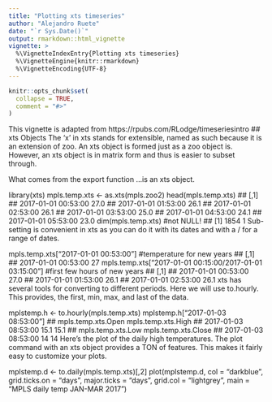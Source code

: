 ```yaml
---
title: "Plotting xts timeseries"
author: "Alejandro Ruete"
date: "`r Sys.Date()`"
output: rmarkdown::html_vignette
vignette: >
  %\VignetteIndexEntry{Plotting xts timeseries}
  %\VignetteEngine{knitr::rmarkdown}
  %\VignetteEncoding{UTF-8}
---
```


```r
knitr::opts_chunk$set(
  collapse = TRUE,
  comment = "#>"
)
```

This vignette is adapted from https://rpubs.com/RLodge/timeseriesintro
## xts Objects
The ‘x’ in xts stands for extensible, named as such because it is an extension of zoo. An xts object is formed just as a zoo object is. However, an xts object is in matrix form and thus is easier to subset through.

What comes from the export function ...is an xts object.


library(xts)
mpls.temp.xts <- as.xts(mpls.zoo2)
head(mpls.temp.xts)
##                     [,1]
## 2017-01-01 00:53:00 27.0
## 2017-01-01 01:53:00 26.1
## 2017-01-01 02:53:00 26.1
## 2017-01-01 03:53:00 25.0
## 2017-01-01 04:53:00 24.1
## 2017-01-01 05:53:00 23.0
dim(mpls.temp.xts) #not NULL!
## [1] 1854    1
Sub-setting is convenient in xts as you can do it with its dates and with a / for a range of dates.

mpls.temp.xts["2017-01-01 00:53:00"] #temperature for new years
##                     [,1]
## 2017-01-01 00:53:00   27
mpls.temp.xts["2017-01-01 00:15:00/2017-01-01 03:15:00"] #first few hours of new years
##                     [,1]
## 2017-01-01 00:53:00 27.0
## 2017-01-01 01:53:00 26.1
## 2017-01-01 02:53:00 26.1
xts has several tools for converting to different periods. Here we will use to.hourly. This provides, the first, min, max, and last of the data.

mplstemp.h <- to.hourly(mpls.temp.xts) 
mplstemp.h["2017-01-03 08:53:00"]
##                     mpls.temp.xts.Open mpls.temp.xts.High
## 2017-01-03 08:53:00               15.1               15.1
##                     mpls.temp.xts.Low mpls.temp.xts.Close
## 2017-01-03 08:53:00                14                  14
Here’s the plot of the daily high temperatures. The plot command with an xts object provides a TON of features. This makes it fairly easy to customize your plots.

mplstemp.d <- to.daily(mpls.temp.xts)[,2]
plot(mplstemp.d, col = "darkblue", grid.ticks.on = "days", major.ticks = "days", grid.col = "lightgrey", main = "MPLS daily temp JAN-MAR 2017")
